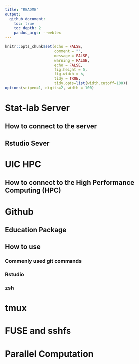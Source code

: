 ```yaml
---
title: "README"
output:
  github_document:
    toc: true
    toc_depth: 2
    pandoc_args: --webtex
---
```


```r
knitr::opts_chunk$set(echo = FALSE, 
                      comment = "", 
                      message = FALSE, 
                      warning = FALSE, 
                      echo = FALSE, 
                      fig.height = 5,
                      fig.width = 8,
                      tidy = TRUE,
                      tidy.opts=list(width.cutoff=100))
options(scipen=1, digits=2, width = 100)
```

# Stat-lab Server 

## How to connect to the server 

## Rstudio Sever

# UIC HPC

## How to connect to the High Performance Computing (HPC) 

# Github

## Education Package 

## How to use 

### Commenly used git commands

### Rstudio 

### zsh 

# tmux 

# FUSE and sshfs 

# Parallel Computation
